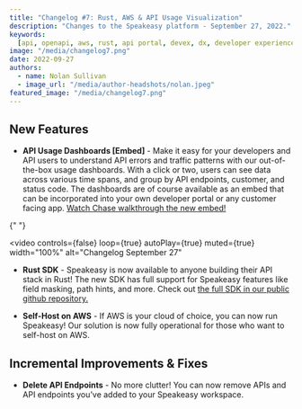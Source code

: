 ```yaml
---
title: "Changelog #7: Rust, AWS & API Usage Visualization"
description: "Changes to the Speakeasy platform - September 27, 2022."
keywords:
  [api, openapi, aws, rust, api portal, devex, dx, developer experience, sdk]
image: "/media/changelog7.png"
date: 2022-09-27
authors:
  - name: Nolan Sullivan
  - image_url: "/media/author-headshots/nolan.jpeg"
featured_image: "/media/changelog7.png"
---
```


## New Features

- **API Usage Dashboards \[Embed\]** \- Make it easy for your developers and API users to understand API errors and traffic patterns with our out-of-the-box usage dashboards. With a click or two, users can see data across various time spans, and group by API endpoints, customer, and status code. The dashboards are of course available as an embed that can be incorporated into your own developer portal or any customer facing app. [Watch Chase walkthrough the new embed!](https://www.loom.com/share/637bbadcbdba499e949a4ec86ca39246)


{" "}

<video
  controls={false}
  loop={true}
  autoPlay={true}
  muted={true}
  width="100%"
  alt="Changelog September 27"
>
  <source src={portal_url_1} type="video/mp4" />
</video>

- **Rust SDK** - Speakeasy is now available to anyone building their API stack in Rust! The new SDK has full support for Speakeasy features like field masking, path hints, and more. Check out [the full SDK in our public github repository.](https://github.com/speakeasy-api/speakeasy-rust-sdk)

- **Self-Host on AWS** - If AWS is your cloud of choice, you can now run Speakeasy! Our solution is now fully operational for those who want to self-host on AWS.

## Incremental Improvements & Fixes

- **Delete API Endpoints** - No more clutter! You can now remove APIs and API endpoints you’ve added to your Speakeasy workspace.
